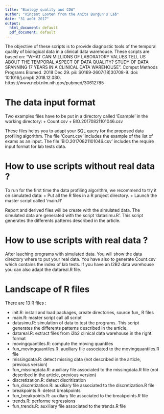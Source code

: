 ```yaml
---
title: "Biology quality and CDW"
author: "Vincent Looten from the Anita Burgun's Lab"
date: "31 août 2017"
output:
  html_document: default
  pdf_document: default
---
```


The objective of these scripts is to provide diagnostic tools of the temporal quality of biological data in a clinical data warehouse.
These scripts are based on: "WHAT CAN MILLIONS OF LABORATORY VALUES TELL US ABOUT THE TEMPORAL ASPECT OF DATA QUALITY? STUDY OF DATA SPANNING 17 YEARS IN A CLINICAL DATA WAREHOUSE". Comput Methods Programs Biomed. 2018 Dec 29. pii: S0169-2607(18)30708-9. doi: 10.1016/j.cmpb.2018.12.030.
https://www.ncbi.nlm.nih.gov/pubmed/30612785

# The data input format

Two examples files have to be put in a directory called 'Example' in the working directory:
+ Count.csv
+ BIO.20170821101046.csv

These files helps you to adapt your SQL query for the proposed data profiling algorithm.
The file 'Count.csv' includes the example of the list of exams as an input.
The file 'BIO.20170821101046.csv' includes the require input format for lab tests data.

# How to use scripts without real data ?

To run for the first time the data profiling algorithm, we recommend to try it on simulated data:
+ Put all the R files in a R project directory.
+ Launch the master script called 'main.R'

Report and derived files will be create with the simulated data. The simulated data are generated with the script 'datasimu.R'. This script generates the differents patterns described in the article.

# How to use scripts with real data ?

After lauching programs with simulated data. You will show the data directory where to put your real data. You have also to generate Count.csv which contains the index of lab tests.
If you have an I2B2 data warehouse you can also adapt the datareal.R file.

# Landscape of R files

There are 13 R files :

+ init.R: install and load packages, create directories, source fun_ R files
+ main.R: master script call all script
+ datasimu.R: simulation of data to test the programs. This script generates the differents patterns described in the article.
+ datareal.R: extract files from i2b2 clinical data warehouse in the right format
+ movingquantiles.R: compute the moving quantiles
+ fun_movingquantiles.R: auxiliary file associated to the movingquantiles.R file
+ missingdata.R: detect missing data (not described in the article, previous version)
+ fun_missingdata.R: auxiliary file associated to the missingdata.R file (not described in the article, previous version)
+ discretization.R: detect discritization
+ fun_discretization.R: auxiliary file associated to the discretization.R file
+ breakpoints.R: detect breakpoints
+ fun_breakpoints.R: auxiliary file associated to the breakpoints.R file
+ trends.R: performe regressions
+ fun_trends.R: auxiliary file associated to the trends.R file
  

